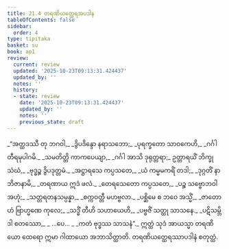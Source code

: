 ```yaml
---
title: 21.4 တရဏိယတ္ထေရအပဒါန
tableOfContents: false
sidebar:
  order: 4
type: tipitaka
basket: su
book: ap1
review:
  current: review
  updated: '2025-10-23T09:13:31.424437'
  updated_by: ''
  notes: ''
  history:
  - state: review
    date: '2025-10-23T09:13:31.424437'
    updated_by: ''
    notes: ''
    previous_state: draft
---
```



<ReviewStatus review={frontmatter.review} showDetails={true} />

<HypothesisAnnotation frontmatter={frontmatter} />

<DynamicBreadcrumb />

<Division number="15" book="ap1" e="ch" v="20" p="228">

<Paragraph number="2770" type="verses" book="ap1">
_“အတ္ထဒဿီ တု ဘဂဝါ,_  
_ဒွိပဒိန္ဒော နရာသဘော;_  
_ပုရက္ခတော သာဝကေဟိ,_  
_ဂင်္ဂါတီရမုပါဂမိ._  

</Paragraph>

</Division>
<Division number="16" book="ap1" e="ch" v="20" p="228">

<Paragraph number="2771" type="verses" book="ap1">
_သမတိတ္တိ ကာကပေယျာ,_  
_ဂင်္ဂါ အာသိ ဒုရုတ္တရာ;_  
ဥတ္တာရယိံ ဘိက္ခုသံဃံ,_  
_ဗုဒ္ဓဉ္စ ဒွိပဒုတ္တမံ._  

</Paragraph>

</Division>
<Division number="17" book="ap1" e="ch" v="20" p="229">

<Paragraph number="2772" type="verses" book="ap1">
_အဋ္ဌာရသေ ကပ္ပသတေ,_  
_ယံ ကမ္မမကရိံ တဒါ;_  
_ဒုဂ္ဂတိံ နာဘိဇာနာမိ,_  
_တရဏာယ ဣဒံ ဖလံ._  

</Paragraph>

</Division>
<Division number="18" book="ap1" e="ch" v="20" p="229">

<Paragraph number="2773" type="verses" book="ap1">
_တေရသေတော ကပ္ပသတေ,_  
_ပဉ္စ သဗ္ဗောဘဝါ အဟုံ;_  
_သတ္တရတနသမ္ပန္နာ,_  
_စက္ကဝတ္တီ မဟဗ္ဗလာ._  

</Paragraph>

</Division>
<Division number="19" book="ap1" e="ch" v="20" p="229">

<Paragraph number="2774" type="verses" book="ap1">
_ပစ္ဆိမေ စ ဘဝေ အသ္မိံ,_  
_ဇာတောဟံ ဗြာဟ္မဏေ ကုလေ;_  
_သဒ္ဓိံ တီဟိ သဟာယေဟိ,_  
_ပဗ္ဗဇိံ သတ္ထု သာသနေ._  

</Paragraph>

</Division>
<Division number="20" book="ap1" e="ch" v="20" p="229">

<Paragraph number="2775" type="verses" book="ap1">
_ပဋိသမ္ဘိဒါ စတဿော,_  
_ …ပေ… _  
_ကတံ ဗုဒ္ဓဿ သာသနံ”._  

</Paragraph>

<Paragraph number="2776" book="ap1">
ဣတ္ထံ သုဒံ အာယသ္မာ တရဏိယော ထေရော ဣမာ ဂါထာယော အဘာသိတ္ထာတိ.

</Paragraph>
</Division>

<Paragraph number="2777" type="center" book="ap1">
တရဏိယတ္ထေရဿာပဒါနံ စတုတ္ထံ.
</Paragraph>